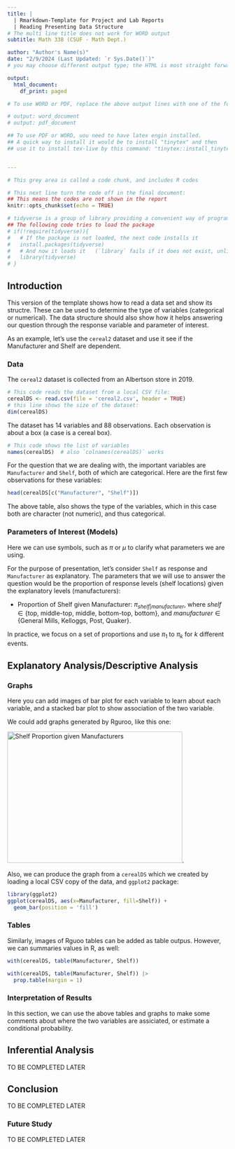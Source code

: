```yaml
---
title: | 
  | Rmarkdown-Template for Project and Lab Reports 
  | Reading Presenting Data Structure
# The multi line title does not work for WORD output
subtitle: Math 338 (CSUF - Math Dept.)

author: "Author's Name(s)"
date: "2/9/2024 (Last Updated: `r Sys.Date()`)"
# you may choose different output type; the HTML is most straight forward

output:
  html_document:
    df_print: paged

# To use WORD or PDF, replace the above output lines with one of the following.

# output: word_document
# output: pdf_document

## To use PDF or WORD, uou need to have latex engin installed. 
## A quick way to install it would be to install "tinytex" and then
## use it to install tex-live by this command: "tinytex::install_tinytex()"


---
```


```r
# This grey area is called a code chunk, and includes R codes

# This next line turn the code off in the final document:
## This means the codes are not shown in the report
knitr::opts_chunk$set(echo = TRUE) 

# tidyverse is a group of library providing a convenient way of programming R 
## The following code tries to load the package
# if(!require(tidyverse)){
#   # If the package is not loaded, the next code installs it
#   install.packages(tidyverse)
#   # And now it loads it   (`library` fails if it does not exist, unlike `require`)
#   library(tidyverse)
# } 

```



## Introduction

This version of the template shows how to read a data set and show its structre. These can be used to determine the type of variables (categorical or numerical). The data structure should also show how it helps answering our question through the response variable and parameter of interest. 

As an example, let's use the `cereal2` dataset and use it see if the Manufacturer and Shelf are dependent.


### Data
The `cereal2` dataset is collected from an Albertson store in 2019. 

```r
# This code reads the dataset from a local CSV file:
cerealDS <- read.csv(file = 'cereal2.csv', header = TRUE) 
# this line shows the size of the dataset:
dim(cerealDS)
```

The dataset has 14 variables and 88 observations. Each observation is about a box (a case is a cereal box).

```r
# This code shows the list of variables
names(cerealDS)  # also `colnames(cerealDS)` works
```
For the question that we are dealing with, the important variables are `Manufacturer` and `Shelf`, both of which are categorical. Here are the first few observations for these variables:

```r
head(cerealDS[c("Manufacturer", "Shelf")])
```

The above table, also shows the type of the variables, which in this case both are character (not numeric), and thus categorical.


### Parameters of Interest (Models)
Here we can use symbols, such as $\pi$ or $\mu$ to clarify what parameters we are using.

For the purpose of presentation, let's consider `Shelf` as response and `Manufacturer` as explanatory. The parameters that we will use to answer the question would be the proportion of response levels (shelf locations) given the explanatory levels (manufacturers):

- Proportion of Shelf given Manufacturer: $\pi_{shelf|manufacturer}$, where $shelf\in\{\text{top, middle-top, middle, bottom-top, bottom}\}$, and $manufacturer\in\{\text{General Mills, Kelloggs, Post, Quaker}\}$.

In practice, we focus on a set of proportions and use $\pi_1$ to $\pi_k$ for $k$ different events.


## Explanatory Analysis/Descriptive Analysis
### Graphs
Here you can add images of bar plot for each variable to learn about each variable, and a stacked bar plot to show association of the two variable.

We could add graphs generated by Rguroo, like this one:

![Shelf Proportion given Manufacturers](../img/Shelf_Distribution_for_Manufacturers.svg){height=300px width=400px}.

Also, we can produce the graph from a `cerealDS` which we created by loading a local CSV copy of the data, and `ggplot2` package:

```r
library(ggplot2)
ggplot(cerealDS, aes(x=Manufacturer, fill=Shelf)) +
  geom_bar(position = 'fill')
```


### Tables
Similarly, images of Rguoo tables can be added as table outpus. However, we can summaries values in R, as well:

```r
with(cerealDS, table(Manufacturer, Shelf))
```
```r
with(cerealDS, table(Manufacturer, Shelf)) |>
  prop.table(margin = 1)

```

### Interpretation of Results
In this section, we can use the above tables and graphs to make some comments about where the two variables are assiciated, or estimate a conditional probability.



## Inferential Analysis
TO BE COMPLETED LATER


## Conclusion

TO BE COMPLETED LATER

### Future Study

TO BE COMPLETED LATER

\

\

\



